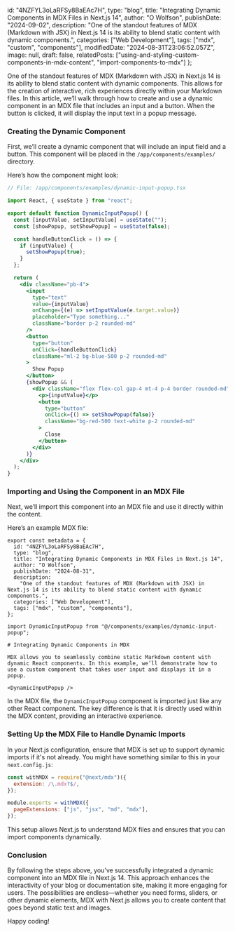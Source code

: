   id: "4NZFYL3oLaRFSy8BaEAc7H",
  type: "blog",
  title: "Integrating Dynamic Components in MDX Files in Next.js 14",
  author: "O Wolfson",
  publishDate: "2024-09-02",
  description: "One of the standout features of MDX (Markdown with JSX) in Next.js 14 is its ability to blend static content with dynamic components.",
  categories: ["Web Development"],
  tags: ["mdx", "custom", "components"],
  modifiedDate: "2024-08-31T23:06:52.057Z",
  image: null,
  draft: false,
  relatedPosts: ["using-and-styling-custom-components-in-mdx-content", "import-components-to-mdx"]
};


One of the standout features of MDX (Markdown with JSX) in Next.js 14 is its ability to blend static content with dynamic components. This allows for the creation of interactive, rich experiences directly within your Markdown files. In this article, we’ll walk through how to create and use a dynamic component in an MDX file that includes an input and a button. When the button is clicked, it will display the input text in a popup message.

<DynamicInputPopup />

### Creating the Dynamic Component

First, we’ll create a dynamic component that will include an input field and a button. This component will be placed in the `/app/components/examples/` directory.

Here’s how the component might look:

```jsx
// File: /app/components/examples/dynamic-input-popup.tsx

import React, { useState } from "react";

export default function DynamicInputPopup() {
  const [inputValue, setInputValue] = useState("");
  const [showPopup, setShowPopup] = useState(false);

  const handleButtonClick = () => {
    if (inputValue) {
      setShowPopup(true);
    }
  };

  return (
    <div className="pb-4">
      <input
        type="text"
        value={inputValue}
        onChange={(e) => setInputValue(e.target.value)}
        placeholder="Type something..."
        className="border p-2 rounded-md"
      />
      <button
        type="button"
        onClick={handleButtonClick}
        className="ml-2 bg-blue-500 p-2 rounded-md"
      >
        Show Popup
      </button>
      {showPopup && (
        <div className="flex flex-col gap-4 mt-4 p-4 border rounded-md">
          <p>{inputValue}</p>
          <button
            type="button"
            onClick={() => setShowPopup(false)}
            className="bg-red-500 text-white p-2 rounded-md"
          >
            Close
          </button>
        </div>
      )}
    </div>
  );
}
```

### Importing and Using the Component in an MDX File

Next, we’ll import this component into an MDX file and use it directly within the content.

Here’s an example MDX file:

```MDX
export const metadata = {
  id: "4NZFYL3oLaRFSy8BaEAc7H",
  type: "blog",
  title: "Integrating Dynamic Components in MDX Files in Next.js 14",
  author: "O Wolfson",
  publishDate: "2024-08-31",
  description:
    "One of the standout features of MDX (Markdown with JSX) in Next.js 14 is its ability to blend static content with dynamic components.",
  categories: ["Web Development"],
  tags: ["mdx", "custom", "components"],
};

import DynamicInputPopup from "@/components/examples/dynamic-input-popup";

# Integrating Dynamic Components in MDX

MDX allows you to seamlessly combine static Markdown content with dynamic React components. In this example, we’ll demonstrate how to use a custom component that takes user input and displays it in a popup.

<DynamicInputPopup />
```

In the MDX file, the `DynamicInputPopup` component is imported just like any other React component. The key difference is that it is directly used within the MDX content, providing an interactive experience.

### Setting Up the MDX File to Handle Dynamic Imports

In your Next.js configuration, ensure that MDX is set up to support dynamic imports if it's not already. You might have something similar to this in your `next.config.js`:

```javascript
const withMDX = require("@next/mdx")({
  extension: /\.mdx?$/,
});

module.exports = withMDX({
  pageExtensions: ["js", "jsx", "md", "mdx"],
});
```

This setup allows Next.js to understand MDX files and ensures that you can import components dynamically.

### Conclusion

By following the steps above, you’ve successfully integrated a dynamic component into an MDX file in Next.js 14. This approach enhances the interactivity of your blog or documentation site, making it more engaging for users. The possibilities are endless—whether you need forms, sliders, or other dynamic elements, MDX with Next.js allows you to create content that goes beyond static text and images.

Happy coding!